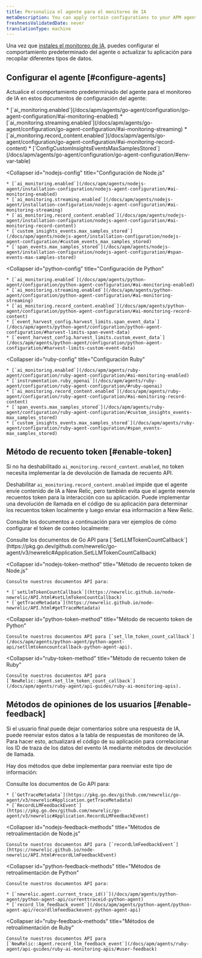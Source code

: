 ```yaml
---
title: Personaliza el agente para el monitoreo de IA
metaDescription: You can apply certain configurations to your APM agents to change how your AI data appears in New Relic.
freshnessValidatedDate: never
translationType: machine
---
```


Una vez que [instales el monitoreo de IA](/install/ai-monitoring), puedes configurar el comportamiento predeterminado del agente o actualizar tu aplicación para recopilar diferentes tipos de datos.

## Configurar el agente [#configure-agents]

Actualice el comportamiento predeterminado del agente para el monitoreo de IA en estos documentos de configuración del agente:

<CollapserGroup>
  <Collapser
    id="go-config"
    title="Configuración de Go"
  >
    * [`ai_monitoring.enabled`](/docs/apm/agents/go-agent/configuration/go-agent-configuration/#ai-monitoring-enabled)
    * [`ai_monitoring.streaming.enabled`](/docs/apm/agents/go-agent/configuration/go-agent-configuration/#ai-monitoring-streaming)
    * [`ai_monitoring.record_content.enabled`](/docs/apm/agents/go-agent/configuration/go-agent-configuration/#ai-monitoring-record-content)
    * [`ConfigCustomInsightsEventsMaxSamplesStored`](/docs/apm/agents/go-agent/configuration/go-agent-configuration/#env-var-table)
  </Collapser>

  <Collapser
    id="nodejs-config"
    title="Configuración de Node.js"
  >
    * [`ai_monitoring.enabled`](/docs/apm/agents/nodejs-agent/installation-configuration/nodejs-agent-configuration/#ai-monitoring-enabled)
    * [`ai_monitoring.streaming.enabled`](/docs/apm/agents/nodejs-agent/installation-configuration/nodejs-agent-configuration/#ai-monitoring-streaming)
    * [`ai_monitoring.record_content.enabled`](/docs/apm/agents/nodejs-agent/installation-configuration/nodejs-agent-configuration/#ai-monitoring-record-content)
    * [`custom_insights_events.max_samples_stored`](/docs/apm/agents/nodejs-agent/installation-configuration/nodejs-agent-configuration/#custom_events_max_samples_stored)
    * [`span_events.max_samples_stored`](/docs/apm/agents/nodejs-agent/installation-configuration/nodejs-agent-configuration/#span-events-max-samples-stored)
  </Collapser>

  <Collapser
    id="python-config"
    title="Configuración de Python"
  >
    * [`ai_monitoring.enabled`](/docs/apm/agents/python-agent/configuration/python-agent-configuration/#ai-monitoring-enabled)
    * [`ai_monitoring.streaming.enabled`](/docs/apm/agents/python-agent/configuration/python-agent-configuration/#ai-monitoring-streaming)
    * [`ai_monitoring.record_content.enabled`](/docs/apm/agents/python-agent/configuration/python-agent-configuration/#ai-monitoring-record-content)
    * [`event_harvest_config.harvest_limits.span_event_data`](/docs/apm/agents/python-agent/configuration/python-agent-configuration/#harvest-limits-span-event-data)
    * [`event_harvest_config.harvest_limits.custom_event_data`](/docs/apm/agents/python-agent/configuration/python-agent-configuration/#harvest-limits-custom-event-data)
  </Collapser>

  <Collapser
    id="ruby-config"
    title="Configuración Ruby"
  >
    * [`ai_monitoring.enabled`](/docs/apm/agents/ruby-agent/configuration/ruby-agent-configuration/#ai-monitoring-enabled)
    * [`instrumentation.ruby_openai`](/docs/apm/agents/ruby-agent/configuration/ruby-agent-configuration/#ruby-openai)
    * [`ai_monitoring.record_content.enabled`](/docs/apm/agents/ruby-agent/configuration/ruby-agent-configuration/#ai-monitoring-record-content)
    * [`span_events.max_samples_stored`](/docs/apm/agents/ruby-agent/configuration/ruby-agent-configuration/#custom_insights_events-max_samples_stored)
    * [`custom_insights_events.max_samples_stored`](/docs/apm/agents/ruby-agent/configuration/ruby-agent-configuration/#span_events-max_samples_stored)
  </Collapser>
</CollapserGroup>

## Método de recuento token [#enable-token]

Si no ha deshabilitado `ai_monitoring.record_content.enabled`, no token necesita implementar la de devolución de llamada de recuento API.

Deshabilitar `ai_monitoring.record_content.enabled` impide que el agente envíe contenido de IA a New Relic, pero también evita que el agente reenvíe recuentos token para la interacción con su aplicación. Puede implementar una devolución de llamada en el código de su aplicación para determinar los recuentos token localmente y luego enviar esa información a New Relic.

Consulte los documentos a continuación para ver ejemplos de cómo configurar el token de conteo localmente:

<CollapserGroup>
  <Collapser
    id="go-token-method"
    title="Método de recuento token de Go"
  >
    Consulte los documentos de Go API para [`SetLLMTokenCountCallback`](https://pkg.go.dev/github.com/newrelic/go-agent/v3/newrelic#Application.SetLLMTokenCountCallback)
  </Collapser>

  <Collapser
    id="nodejs-token-method"
    title="Método de recuento token de Node.js"
  >
    Consulte nuestros documentos API para:

    * [`setLlmTokenCountCallback`](https://newrelic.github.io/node-newrelic/API.html#setLlmTokenCountCallback)
    * [`getTraceMetadata`](https://newrelic.github.io/node-newrelic/API.html#getTraceMetadata)
  </Collapser>

  <Collapser
    id="python-token-method"
    title="Método de recuento token de Python"
  >
    Consulte nuestros documentos API para [`set_llm_token_count_callback`](/docs/apm/agents/python-agent/python-agent-api/setllmtokencountcallback-python-agent-api).
  </Collapser>

  <Collapser
    id="ruby-token-method"
    title="Método de recuento token de Ruby"
  >
    Consulte nuestros documentos API para [`NewRelic::Agent.set_llm_token_count_callback`](/docs/apm/agents/ruby-agent/api-guides/ruby-ai-monitoring-apis).
  </Collapser>
</CollapserGroup>

## Métodos de opiniones de los usuarios [#enable-feedback]

Si el usuario final puede dejar comentarios sobre una respuesta de IA, puede reenviar estos datos a la tabla de respuestas de monitoreo de IA. Para hacer esto, actualizará el código de su aplicación para correlacionar los ID de traza de los datos del evento IA mediante métodos de devolución de llamada.

Hay dos métodos que debe implementar para reenviar este tipo de información:

<CollapserGroup>
  <Collapser
    id="go-feedback-methods"
    title="Métodos de retroalimentación de Go"
  >
    Consulte los documentos de Go API para:

    * [`GetTraceMetadata`](https://pkg.go.dev/github.com/newrelic/go-agent/v3/newrelic#Application.getTraceMetadata)
    * [`RecordLLMFeedbackEvent`](https://pkg.go.dev/github.com/newrelic/go-agent/v3/newrelic#Application.RecordLLMFeedbackEvent)
  </Collapser>

  <Collapser
    id="nodejs-feedback-methods"
    title="Métodos de retroalimentación de Node.js"
  >
    Consulte nuestros documentos API para [`recordLlmFeedbackEvent`](https://newrelic.github.io/node-newrelic/API.html#recordLlmFeedbackEvent)
  </Collapser>

  <Collapser
    id="python-feedback-methods"
    title="Métodos de retroalimentación de Python"
  >
    Consulte nuestros documentos API para:

    * [`newrelic.agent.current_trace_id()`](/docs/apm/agents/python-agent/python-agent-api/currenttraceid-python-agent)
    * [`record_llm_feedback_event`](/docs/apm/agents/python-agent/python-agent-api/recordllmfeedbackevent-python-agent-api)
  </Collapser>

  <Collapser
    id="ruby-feedback-methods"
    title="Métodos de retroalimentación de Ruby"
  >
    Consulte nuestros documentos API para [`NewRelic::Agent.record_llm_feedback_event`](/docs/apm/agents/ruby-agent/api-guides/ruby-ai-monitoring-apis/#user-feedback)
  </Collapser>
</CollapserGroup>